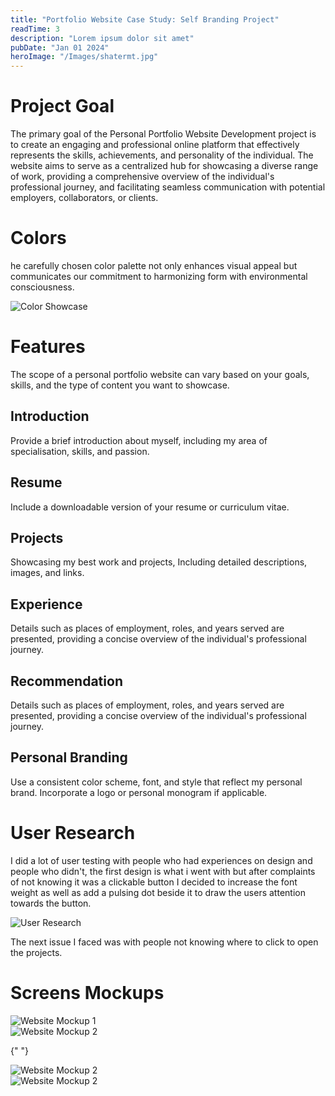 ```yaml
---
title: "Portfolio Website Case Study: Self Branding Project"
readTime: 3
description: "Lorem ipsum dolor sit amet"
pubDate: "Jan 01 2024"
heroImage: "/Images/shatermt.jpg"
---
```


# Project Goal

The primary goal of the Personal Portfolio Website Development project is to create an engaging and professional online platform that effectively represents the skills, achievements, and personality of the individual. The website aims to serve as a centralized hub for showcasing a diverse range of work, providing a comprehensive overview of the individual's professional journey, and facilitating seamless communication with potential employers, collaborators, or clients.

# Colors

he carefully chosen color palette not only enhances visual appeal but communicates our commitment to harmonizing form with environmental consciousness.

![Color Showcase](/Images/color-showcase.png)

# Features

The scope of a personal portfolio website can vary based on your goals, skills, and the type of content you want to showcase.

## Introduction

Provide a brief introduction about myself, including my area of specialisation, skills, and passion.

## Resume

Include a downloadable version of your resume or curriculum vitae.

## Projects

Showcasing my best work and projects, Including detailed descriptions, images, and links.

## Experience

Details such as places of employment, roles, and years served are presented, providing a concise overview of the individual's professional journey.

## Recommendation

Details such as places of employment, roles, and years served are presented, providing a concise overview of the individual's professional journey.

## Personal Branding

Use a consistent color scheme, font, and style that reflect my personal brand. Incorporate a logo or personal monogram if applicable.


<PersonalBranding />

# User Research

I did a lot of user testing with people who had experiences on design and people who didn't, the first design is what i went with but after complaints of not knowing it was a clickable button I decided to increase the font weight as well as add a pulsing dot beside it to draw the users attention towards the button.

![User Research](/Images/user-research.png)

The next issue I faced was with people not knowing where to click to open the projects.


<UserResearch />

# Screens Mockups

<div class="grid grid-cols-2">
  <div>
    <img src="/sm/1.png" alt="Website Mockup 1" />
  </div>
  <div>
    <img src="/sm/2.png" alt="Website Mockup 2" />
  </div>
</div>

{" "}

<div>
  <img src="/sm/3.png" alt="Website Mockup 2" />
</div>

<div class="relative">
  <img
    class="override relative top--10"
    src="/sm/4.png"
    alt="Website Mockup 2"
  />
</div>

